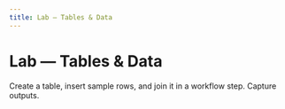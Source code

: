 ```yaml
---
title: Lab — Tables & Data
---
```


# Lab — Tables & Data

Create a table, insert sample rows, and join it in a workflow step. Capture outputs.
